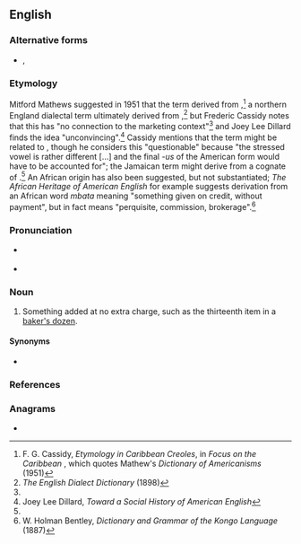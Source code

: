 ==English==

===Alternative forms===
* {{l|en|broadus}}, {{l|en|brawtus}}

===Etymology===
Mitford Mathews suggested in 1951 that the term derived from {{m|en||brot|scrap(s), small amount(s)}},<ref name="Cassidy">F. G. Cassidy, ''Etymology in Caribbean Creoles'', in ''Focus on the Caribbean'' {{ISBN|9027248664}}, which quotes Mathew's ''Dictionary of Americanisms'' (1951)</ref> a northern England dialectal term ultimately derived from {{cog|ang|brēotan}},<ref>''The English Dialect Dictionary'' (1898)</ref> but Frederic Cassidy notes that this has "no connection to the marketing context"<ref name="Cassidy"/> and Joey Lee Dillard finds the idea "unconvincing".<ref>Joey Lee Dillard, ''Toward a Social History of American English''</ref> Cassidy mentions that the term might be related to {{cog|jam|braata||little extra given by a seller to a buyer}}, though he considers this "questionable" because "the stressed vowel is rather different [...] and the final ''-us'' of the American form would have to be accounted for"; the Jamaican term might derive from a {{etyl|es|-}} cognate of {{cog|pt|barato||favour}}.<ref name="Cassidy"/> An African origin has also been suggested, but not substantiated; ''The African Heritage of American English'' for example suggests derivation from an African word ''mbata'' meaning "something given on credit, without payment", but {{cog|kg|mbata}} in fact means "perquisite, commission, brokerage".<ref>W. Holman Bentley, ''Dictionary and Grammar of the Kongo Language'' (1887)</ref><!--
Alternatively, possibly from {{etyl|grc|en}} {{term|βρωτός||lang=grc|tr=brōtós|edible}}. -- Says who?
-->

===Pronunciation===
* {{a|UK}} {{IPA|en|/ˈbɹəʊ.təs/}}
* {{a|US}} {{IPA|en|/ˈbɹoʊ.təs/}}

===Noun===
{{en-noun|es}}

# {{lb|en|dialectal|chiefly|Southern US}} Something added at no extra charge, such as the thirteenth item in a [[baker's dozen]].

====Synonyms====
* {{sense|something added at no extra charge}} {{l|en|lagniappe}}

===References===
<references/>

===Anagrams===
* {{anagrams|en|a=borstu|or bust|robust|turbos}}